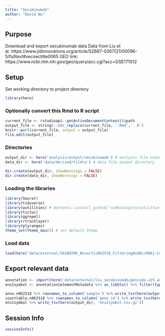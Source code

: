 ```yaml
---
title: "Secukinumab"
author: "David Wu"
---
```

## Purpose
Download and export secukinumab data
Data from Liu et al. https://www.jidinnovations.org/article/S2667-0267(21)00096-5/fulltext#secsectitle0065
GEO link: https://www.ncbi.nlm.nih.gov/geo/query/acc.cgi?acc=GSE171012

## Setup
Set working directory to project directory
```r
library(here)
```

### Optionally convert this Rmd to R script 
```r
current_file <- rstudioapi::getActiveDocumentContext()$path
output_file <- stringr::str_replace(current_file, '.Rmd', '.R')
knitr::purl(current_file, output = output_file)
file.edit(output_file)
```

### Directories
```r
output_dir <- here('analysis/output/secukinumab') # analysis file output directory
data_dir <- here('data/derived/tildra') # data file output directory

dir.create(output_dir, showWarnings = FALSE)
dir.create(data_dir, showWarnings = FALSE)
```

### Loading the libraries
```r
library(Seurat) 
library(tidyverse)
library(wutilities) # devtools::install_github('symbiologist/wutilities')
library(tictoc)
library(ggrepel)
library(rtracklayer)
library(plyranges)
theme_set(theme_dwu()) # set default theme
```

### Load data
```r
load(here('data/external/20180706_Novartis062518_FilteringAndQC/RObj-CountAndAnnoTables_Novartis062518_20190624.rdata'))
```

## Export relevant data
```r
annotation <- import(here('data/external/liu_secukinumab/gencode.v25.annotation.gtf.gz'))
ens2symbol <- annotation@elementMetadata %>% as_tibble() %>% filter(type == 'gene') %>% select(gene_id, gene_name) %>% unique()

anno.n062518 %>% rownames_to_column('sample') %>% write_tsv(here(output_dir, 'liu_metadata.tsv.gz'))
counttable.n062518 %>% rownames_to_column('gene_id') %>% write_tsv(here(output_dir, 'liu_counts.tsv.gz'))
ens2symbol %>% write_tsv(here(output_dir, 'ens2symbol.tsv.gz'))
```


## Session Info
```r
sessionInfo()
```



